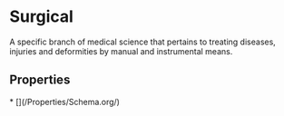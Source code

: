 
# Surgical

A specific branch of medical science that pertains to treating diseases, injuries and deformities by manual and instrumental means.

## Properties

<Grid>
* [](/Properties/Schema.org/)

</Grid>

